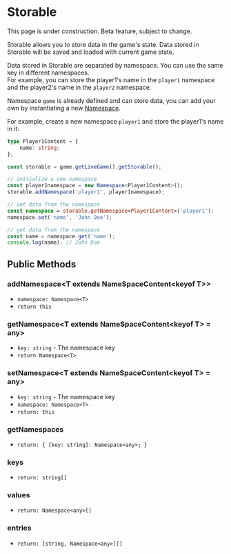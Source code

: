 
# Storable

<Callout type="warning" emoji="⚠️">
    This page is under construction.
</Callout>

<Callout type="warning" emoji="⚠️">
    Beta feature, subject to change.
</Callout>

Storable allows you to store data in the game's state. Data stored in Storable will be saved and loaded with current game state.

Data stored in Storable are separated by namespace. You can use the same key in different namespaces.  
For example, you can store the player1's name in the `player1` namespace and the player2's name in the `player2` namespace.

Namespace `game` is already defined and can store data, you can add your own by instantiating a new [Namespace](./storable/namespace).

For example, create a new namespace `player1` and store the player1's name in it:

```typescript
type Player1Content = {
    name: string;
};

const storable = game.getLiveGame().getStorable();

// initialize a new namespace
const player1namespace = new Namespace<Player1Content>();
storable.addNamespace('player1', player1namespace);

// set data from the namespace
const namespace = storable.getNamespace<Player1Content>('player1');
namespace.set('name', 'John Doe');

// get data from the namespace
const name = namespace.get('name');
console.log(name); // John Doe
```


## Public Methods

### addNamespace\<T extends NameSpaceContent\<keyof T\>\>

- `namespace: Namespace<T>`
- `return this`

### getNamespace\<T extends NameSpaceContent\<keyof T\> = any\>

- `key: string` - The namespace key
- `return Namespace<T>`

### setNamespace\<T extends NameSpaceContent\<keyof T\> = any\>

- `key: string` - The namespace key
- `namespace: Namespace<T>`
- `return: this`

### getNamespaces

- `return: { [key: string]: Namespace<any>; }`

### keys

- `return: string[]`

### values

- `return: Namespace<any>[]`

### entries

- `return: [string, Namespace<any>][]`

